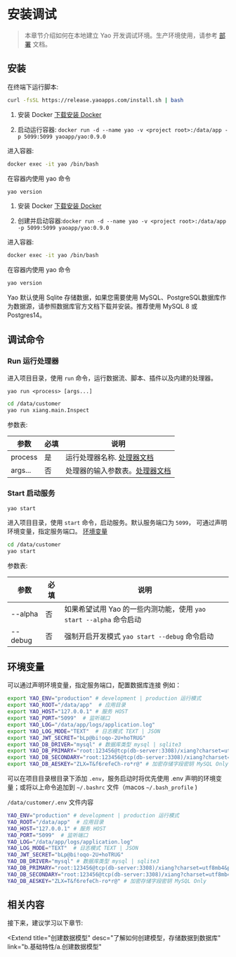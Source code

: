 # 安装调试

<blockquote>

本章节介绍如何在本地建立 Yao 开发调试环境。生产环境使用，请参考 <a href="../g.部署">部署</a> 文档。

</blockquote>

## 安装

<Tabs defaultActiveKey='1'>
<TabPane tab='Linux & MacOS' key='1'>

在终端下运行脚本:

```bash
curl -fsSL https://release.yaoapps.com/install.sh | bash
```

</TabPane>

<TabPane tab='Windows' key='2'>

1. 安装 Docker [下载安装 Docker](https://docs.docker.com/desktop/windows/install/)

2. 启动运行容器: `docker run -d --name yao -v <project root>:/data/app -p 5099:5099 yaoapp/yao:0.9.0`

进入容器:

```bash
docker exec -it yao /bin/bash
```

在容器内使用 yao 命令

```bash
yao version
```

</TabPane>

<TabPane tab='Docker (推荐)' key='3'>

1. 安装 Docker [下载安装 Docker](https://docs.docker.com/get-docker/)

2. 创建并启动容器:`docker run -d --name yao -v <project root>:/data/app -p 5099:5099 yaoapp/yao:0.9.0`

进入容器:

```bash
docker exec -it yao /bin/bash
```

在容器内使用 yao 命令

```bash
yao version
```

</TabPane>

</Tabs>

<Notice type="success">
  Yao 默认使用 Sqlite 存储数据，如果您需要使用
  MySQL、PostgreSQL数据库作为数据源，请参照数据库官方文档下载并安装。推荐使用
  MySQL 8 或Postgres14。
</Notice>

## 调试命令

### Run 运行处理器

进入项目目录，使用 `run` 命令，运行数据流、脚本、插件以及内建的处理器。

`yao run <process> [args...]`

```bash
cd /data/customer
yao run xiang.main.Inspect
```

参数表:

| 参数    | 必填 | 说明                                                     |
| ------- | ---- | -------------------------------------------------------- |
| process | 是   | 运行处理器名称. [处理器文档](../b.基础特性/d.使用处理器) |
| args... | 否   | 处理器的输入参数表。[处理器文档](../d.API参考/d.处理器)  |

### Start 启动服务

`yao start`

进入项目目录，使用 `start` 命令，启动服务。默认服务端口为 `5099`， 可通过声明环境变量，指定服务端口。 [环境变量](#环境变量)

```bash
cd /data/customer
yao start
```

参数表:

| 参数    | 必填 | 说明                                                               |
| ------- | ---- | ------------------------------------------------------------------ |
| --alpha | 否   | 如果希望试用 Yao 的一些内测功能，使用 `yao start --alpha` 命令启动 |
| --debug | 否   | 强制开启开发模式 `yao start --debug` 命令启动                      |

## 环境变量

可以通过声明环境变量，指定服务端口，配置数据库连接 例如：

```bash
export YAO_ENV="production" # development | production 运行模式
export YAO_ROOT="/data/app"  # 应用目录
export YAO_HOST="127.0.0.1" # 服务 HOST
export YAO_PORT="5099"  # 监听端口
export YAO_LOG="/data/app/logs/application.log"
export YAO_LOG_MODE="TEXT"  # 日志模式 TEXT | JSON
export YAO_JWT_SECRET="bLp@bi!oqo-2U+hoTRUG"
export YAO_DB_DRIVER="mysql" # 数据库类型 mysql | sqlite3
export YAO_DB_PRIMARY="root:123456@tcp(db-server:3308)/xiang?charset=utf8mb4&parseTime=True&loc=Local"  # 主库连接
export YAO_DB_SECONDARY="root:123456@tcp(db-server:3308)/xiang?charset=utf8mb4&parseTime=True&loc=Local" # 从库连接
export YAO_DB_AESKEY="ZLX=T&f6refeCh-ro*r@" # 加密存储字段密钥 MySQL Only
```

可以在项目目录根目录下添加 `.env`，服务启动时将优先使用 .env 声明的环境变量；或将以上命令追加到 `~/.bashrc` 文件（macos `~/.bash_profile` )

`/data/customer/.env` 文件内容

```bash
YAO_ENV="production" # development | production 运行模式
YAO_ROOT="/data/app"  # 应用目录
YAO_HOST="127.0.0.1" # 服务 HOST
YAO_PORT="5099"  # 监听端口
YAO_LOG="/data/app/logs/application.log"
YAO_LOG_MODE="TEXT"  # 日志模式 TEXT | JSON
YAO_JWT_SECRET="bLp@bi!oqo-2U+hoTRUG"
YAO_DB_DRIVER="mysql" # 数据库类型 mysql | sqlite3
YAO_DB_PRIMARY="root:123456@tcp(db-server:3308)/xiang?charset=utf8mb4&parseTime=True&loc=Local"  # 主库连接
YAO_DB_SECONDARY="root:123456@tcp(db-server:3308)/xiang?charset=utf8mb4&parseTime=True&loc=Local" # 从库连接
YAO_DB_AESKEY="ZLX=T&f6refeCh-ro*r@" # 加密存储字段密钥 MySQL Only

```

<!--
## 视频讲解

<Video src="https://player.bilibili.com/player.html?aid=507380047&bvid=BV1Sg411w7hs&cid=465617729&page=1"></Video>

-->

## 相关内容

接下来，建议学习以下章节:

<Extend
  title="创建数据模型"
  desc="了解如何创建模型，存储数据到数据库"
  link="b.基础特性/a.创建数据模型"
></Extend>

<Div style={{ display: "flex", justifyContent: "space-between" }}>
  <Link type="prev" title="入门指南" link="a.介绍/a.入门指南"></Link>
  <Link type="next" title="为什么选择Yao" link="a.介绍/c.为什么选择Yao"></Link>
</Div>
